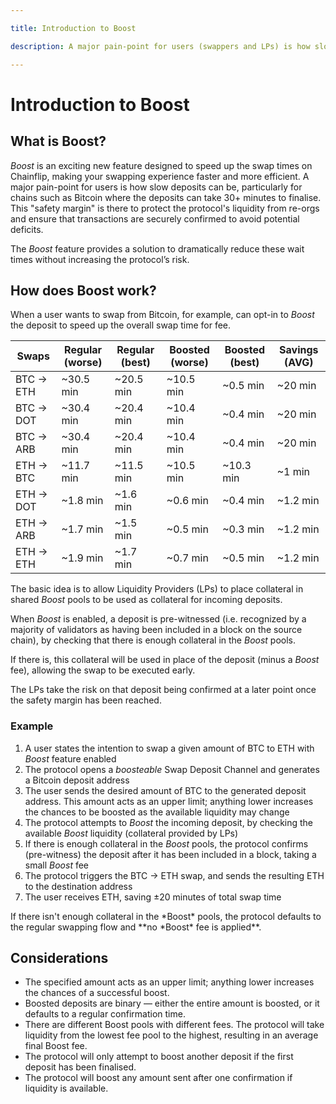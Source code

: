 ```yaml
---

title: Introduction to Boost

description: A major pain-point for users (swappers and LPs) is how slow deposits can be, particularly for slow chains such as Bitcoin where the deposits can take 30+ minutes.

---
```



# Introduction to Boost

## What is Boost?

*Boost* is an exciting new feature designed to speed up the swap times on Chainflip, making your swapping experience faster and more efficient.
A major pain-point for users is how slow deposits can be, particularly for chains such as Bitcoin where the deposits can take 30+ minutes to finalise. 
This "safety margin" is there to protect the protocol's liquidity from re-orgs and ensure that transactions are securely confirmed to avoid potential deficits. 

The *Boost* feature provides a solution to dramatically reduce these wait times without increasing the protocol’s risk.

## How does Boost work?

When a user wants to swap from Bitcoin, for example, can opt-in to *Boost* the deposit to speed up the overall swap time for fee.

| Swaps | Regular (worse) | Regular (best) | Boosted (worse) | Boosted (best) | Savings (AVG) |
| --- | --- | --- | --- | --- | --- |
| BTC → ETH | ~30.5 min | ~20.5 min | ~10.5 min | ~0.5 min | ~20 min |
| BTC → DOT | ~30.4 min | ~20.4 min | ~10.4 min | ~0.4 min | ~20 min |
| BTC → ARB | ~30.4 min | ~20.4 min | ~10.4 min | ~0.4 min | ~20 min |
| ETH → BTC | ~11.7 min | ~11.5 min | ~10.5 min | ~10.3 min | ~1 min |
| ETH → DOT | ~1.8 min | ~1.6 min | ~0.6 min | ~0.4 min | ~1.2 min |
| ETH → ARB | ~1.7 min | ~1.5 min | ~0.5 min | ~0.3 min | ~1.2 min |
| ETH → ETH | ~1.9 min | ~1.7 min | ~0.7 min | ~0.5 min | ~1.2 min |


The basic idea is to allow Liquidity Providers (LPs) to place collateral in shared *Boost* pools to be used as collateral for incoming deposits.

When *Boost* is enabled, a deposit is pre-witnessed (i.e. recognized by a majority of validators as having
been included in a block on the source chain), by checking that there is enough collateral in
the *Boost* pools.

If there is, this collateral will be used in place of the deposit (minus a *Boost* fee), allowing the 
swap to be executed early.

The LPs take the risk on that deposit being confirmed at a later point once the safety margin
has been reached.

### Example

1. A user states the intention to swap a given amount of BTC to ETH with *Boost* feature enabled
2. The protocol opens a *boosteable* Swap Deposit Channel and generates a Bitcoin deposit address
3. The user sends the desired amount of BTC to the generated deposit address. This amount acts as an upper limit; anything lower increases the chances to be boosted as the available liquidity may change 
3. The protocol attempts to *Boost* the incoming deposit, by checking the available *Boost* liquidity (collateral provided by LPs)
4. If there is enough collateral in the *Boost* pools, the protocol confirms (pre-witness) the deposit after it has been included in a block, taking a small *Boost* fee
5. The protocol triggers the BTC -> ETH swap, and sends the resulting ETH to the destination address
6. The user receives ETH, saving ±20 minutes of total swap time

<Callout type="info">
If there isn't enough collateral in the *Boost* pools, the protocol defaults to the regular swapping flow and **no *Boost* fee is applied**.
</Callout>

## Considerations

- The specified amount acts as an upper limit; anything lower increases the chances of a successful boost.
- Boosted deposits are binary — either the entire amount is boosted, or it defaults to a regular confirmation time.
- There are different Boost pools with different fees. The protocol will take liquidity from the lowest fee pool to the highest, resulting in an average final Boost fee.
- The protocol will only attempt to boost another deposit if the first deposit has been finalised.
- The protocol will boost any amount sent after one confirmation if liquidity is available.